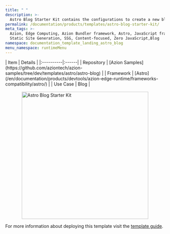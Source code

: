 ```yaml
---
title: " "
description: >-
  Astro Blog Starter Kit contains the configurations to create a new blog page based on the Astro framework. After the deployment, you can interact with the default posts and interface that already exist in this template and customize them.
permalink: /documentation/products/templates/astro-blog-starter-kit/
meta_tags: >-
  Azion, Edge Computing, Azion Bundler framework, Astro, JavaScript frameworks,
  Static Site Generation, SSG, Content-focused, Zero JavaScript,Blog
namespace: documentation_template_landing_astro_blog
menu_namespace: runtimeMenu
---
```




<div class="[&_.flex.flex-col]:!gap-4 [&_.flex.flex-col]:md:!gap-8 [&_.flex.flex-col]:2xl:!gap-16">
  <HeroHome
    title="Astro Blog Starter Kit"
    description=" This template contains the configurations to create a new blog page based on the Astro framework. After the deployment, you can interact with the default posts and interface that already exist in this template and customize them."
    logos={[]}
    buttons={[
      { label: "Deploy template", link: "https://console.azion.com/create/astro/astro-blog-starter-kit", outlined: false },
      { label: "View demo", link: "https://uoe735cexd.map.azionedge.net/", severity: "secondary" }
    ]}
  />
</div>

<div style="display: flex; gap: 1rem; align-items: center; flex-direction: row; flex-wrap: wrap;">
  <div style="flex: 1; min-width: 300px;">
    | Item | Details |
    |:----------|:------|
    | Repository | [Azion Samples](https://github.com/aziontech/azion-samples/tree/dev/templates/astro/astro-blog) |
    | Framework | [Astro](/en/documentation/products/devtools/azion-edge-runtime/frameworks-compatibility/astro/) |
    | Use Case | Blog |
  </div>
  <div style="display: flex; justify-content: center; align-items: center; flex: 1; min-width: 300px;">
    <img src="/assets/docs/images/uploads/template-showcase/astro/astro-blog-starter.png" width="400" alt="Astro Blog Starter Kit" style="max-width: 100%; height: auto;" />
  </div>
</div>

For more information about deploying this template visit the [template guide](/en/documentation/products/guides/astro-blog-starter-kit/).